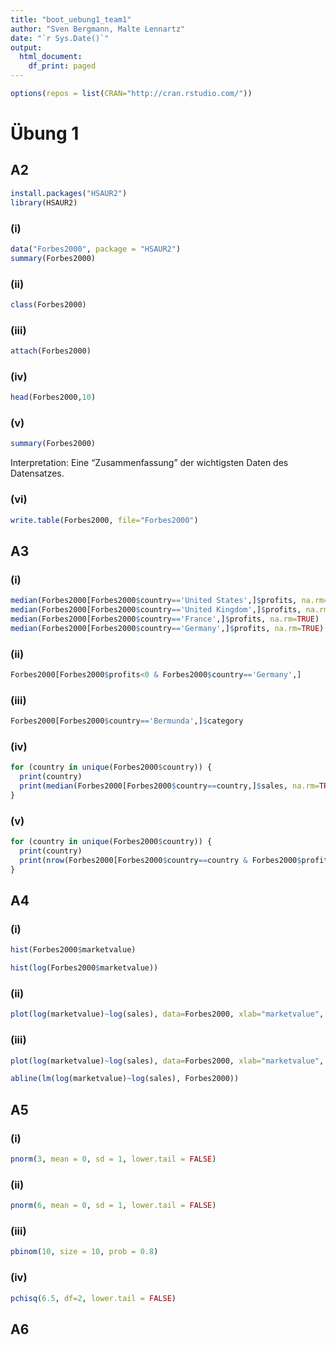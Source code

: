 ```yaml
---
title: "boot_uebung1_team1"
author: "Sven Bergmann, Malte Lennartz"
date: "`r Sys.Date()`"
output:
  html_document:
    df_print: paged
---
```


```r
options(repos = list(CRAN="http://cran.rstudio.com/"))
```

# Übung 1
## A2 
```r
install.packages("HSAUR2")
library(HSAUR2)
```

### (i)
```r
data("Forbes2000", package = "HSAUR2")
summary(Forbes2000)
```

### (ii)
```r
class(Forbes2000)
```

### (iii)
```r
attach(Forbes2000)
```

### (iv)
```r
head(Forbes2000,10)
```

### (v)
```r
summary(Forbes2000)
```
Interpretation: Eine "Zusammenfassung" der wichtigsten Daten des Datensatzes.

### (vi)
```r
write.table(Forbes2000, file="Forbes2000")
```

## A3

### (i)
```r
median(Forbes2000[Forbes2000$country=='United States',]$profits, na.rm=TRUE)
median(Forbes2000[Forbes2000$country=='United Kingdom',]$profits, na.rm=TRUE)
median(Forbes2000[Forbes2000$country=='France',]$profits, na.rm=TRUE)
median(Forbes2000[Forbes2000$country=='Germany',]$profits, na.rm=TRUE)
```

### (ii)
```r
Forbes2000[Forbes2000$profits<0 & Forbes2000$country=='Germany',]
```

### (iii)
```r
Forbes2000[Forbes2000$country=='Bermunda',]$category
```

### (iv)

```r
for (country in unique(Forbes2000$country)) {
  print(country)
  print(median(Forbes2000[Forbes2000$country==country,]$sales, na.rm=TRUE))
}
```

### (v)

```r
for (country in unique(Forbes2000$country)) {
  print(country)
  print(nrow(Forbes2000[Forbes2000$country==country & Forbes2000$profits >= 5 * 10^9,]))
}
```

## A4

### (i)

```r
hist(Forbes2000$marketvalue)
```
```r
hist(log(Forbes2000$marketvalue))
```

### (ii)

```r
plot(log(marketvalue)~log(sales), data=Forbes2000, xlab="marketvalue", ylab="sales", pch=4)
```

### (iii)

```r
plot(log(marketvalue)~log(sales), data=Forbes2000, xlab="marketvalue", ylab="sales", pch=4)

abline(lm(log(marketvalue)~log(sales), Forbes2000))
```

## A5

### (i)

```r
pnorm(3, mean = 0, sd = 1, lower.tail = FALSE)
```

### (ii)

```r
pnorm(6, mean = 0, sd = 1, lower.tail = FALSE)
```

### (iii)

```r
pbinom(10, size = 10, prob = 0.8)
```

### (iv)

```r
pchisq(6.5, df=2, lower.tail = FALSE)
```

## A6

```r

```

